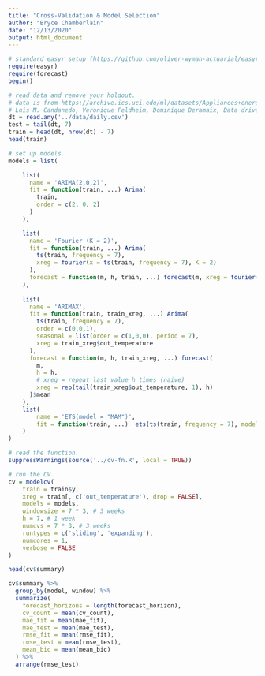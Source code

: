 ```yaml
---
title: "Cross-Validation & Model Selection"
author: "Bryce Chamberlain"
date: "12/13/2020"
output: html_document
---
```


```r
# standard easyr setup (https://github.com/oliver-wyman-actuarial/easyr)
require(easyr)
require(forecast)
begin()
```

```r
# read data and remove your holdout.
# data is from https://archive.ics.uci.edu/ml/datasets/Appliances+energy+prediction
# Luis M. Candanedo, Veronique Feldheim, Dominique Deramaix, Data driven prediction models of energy use of appliances in a low-energy house, Energy and Buildings, Volume 140, 1 April 2017, Pages 81-97, ISSN 0378-7788
dt = read.any('../data/daily.csv')
test = tail(dt, 7)
train = head(dt, nrow(dt) - 7)
head(train)
```

```r
# set up models.
models = list(

    list(
      name = 'ARIMA(2,0,2)',
      fit = function(train, ...) Arima(
        train,
        order = c(2, 0, 2)
      ) 
    ),

    list(
      name = 'Fourier (K = 2)',
      fit = function(train, ...) Arima(          
        ts(train, frequency = 7),
        xreg = fourier(x = ts(train, frequency = 7), K = 2)
      ),
      forecast = function(m, h, train, ...) forecast(m, xreg = fourier(x = ts(train, frequency = 7), K = 2, h = h))$mean
    ),
    
    list(
      name = 'ARIMAX',
      fit = function(train, train_xreg, ...) Arima(
        ts(train, frequency = 7),
        order = c(0,0,1),
        seasonal = list(order = c(1,0,0), period = 7),
        xreg = train_xreg$out_temperature
      ),
      forecast = function(m, h, train_xreg, ...) forecast(
        m, 
        h = h, 
        # xreg = repeat last value h times (naive)
        xreg = rep(tail(train_xreg$out_temperature, 1), h)
      )$mean
    ),
    list(
        name = 'ETS(model = "MAM")',
        fit = function(train, ...)  ets(ts(train, frequency = 7), model = 'MAM')
    )
)
```

```r
# read the function.
suppressWarnings(source('../cv-fn.R', local = TRUE))

# run the CV.
cv = modelcv(
    train = train$y,
    xreg = train[, c('out_temperature'), drop = FALSE],
    models = models,
    windowsize = 7 * 3, # 3 weeks
    h = 7, # 1 week
    numcvs = 7 * 3, # 3 weeks
    runtypes = c('sliding', 'expanding'),
    numcores = 1,
    verbose = FALSE
)
```

```r

head(cv$summary)

cv$summary %>%
  group_by(model, window) %>% 
  summarize(
    forecast_horizons = length(forecast_horizon),
    cv_count = mean(cv_count),
    mae_fit = mean(mae_fit), 
    mae_test = mean(mae_test), 
    rmse_fit = mean(rmse_fit), 
    rmse_test = mean(rmse_test), 
    mean_bic = mean(mean_bic)
  ) %>%
  arrange(rmse_test)
```
